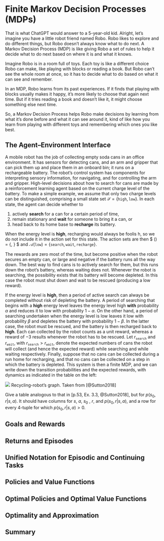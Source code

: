 # Finite Markov Decision Processes (MDPs)

That is what ChatGPT would answer to a 5-year-old kid. Alright, let's imagine
you have a little robot friend named Robo. Robo likes to explore and do
different things, but Robo doesn't always know what to do next. A Markov
Decision Process (MDP) is like giving Robo a set of rules to help it decide what
to do next based on where it is and what it knows.

Imagine Robo is in a room full of toys. Each toy is like a different choice Robo
can make, like playing with blocks or reading a book. But Robo can't see the
whole room at once, so it has to decide what to do based on what it can see and
remember.

In an MDP, Robo learns from its past experiences. If it finds that playing with
blocks usually makes it happy, it's more likely to choose that again next time.
But if it tries reading a book and doesn't like it, it might choose something
else next time.

So, a Markov Decision Process helps Robo make decisions by learning from what
it's done before and what it can see around it, kind of like how you learn from
playing with different toys and remembering which ones you like best.

## The Agent–Environment Interface

::: {#exm-roboClean}
A mobile robot has the job of collecting empty soda cans in an office
environment. It has sensors for detecting cans, and an arm and gripper that can
pick them up and place them in an onboard bin; it runs on a rechargeable
battery. The robot’s control system has components for interpreting sensory
information, for navigating, and for controlling the arm and gripper. High-level
decisions about how to search for cans are made by a reinforcement learning
agent based on the current charge level of the battery. To make a simple
example, we assume that only two charge levels can be distinguished, comprising
a small state set $\mathcal{S} = \{\texttt{high}, \texttt{low} \}$. In each
state, the agent can decide whether to

1.  actively **search** for a can for a certain period of time,
2.  remain stationary and **wait** for someone to bring it a can, or
3.  head back to its home base to **recharge** its battery.

When the energy level is **high**, recharging would always be foolis h, so we do
not include it in the action set for this state. The action sets are then \$
\mathcal{A}(\texttt{high}) = {\texttt{search}, \texttt{wait}} \$ and
$\mathcal{A}(\texttt{low}) = \{\texttt{search}, \texttt{wait}, \texttt{recharge}\}$.

The rewards are zero most of the time, but become positive when the robot
secures an empty can, or large and negative if the battery runs all the way
down. The best way to find cans is to actively search for them, but this runs
down the robot’s battery, whereas waiting does not. Whenever the robot is
searching, the possibility exists that its battery will become depleted. In this
case the robot must shut down and wait to be rescued (producing a low reward).

If the energy level is **high**, then a period of active search can always be
completed without risk of depleting the battery. A period of searching that
begins with a **high** energy level leaves the energy level high **with**
probability $\alpha$ and reduces it to low with probability $1 - \alpha$. On the
other hand, a period of searching undertaken when the energy level is low leaves
it low with probability $\beta$ and depletes the battery with probability
$1 - \beta$. In the latter case, the robot must be rescued, and the battery is
then recharged back to **high**. Each can collected by the robot counts as a
unit reward, whereas a reward of $-3$ results whenever the robot has to be
rescued. Let $r_{\texttt{search}}$ and $r_{\texttt{wait}}$, with
$r_{\texttt{search}} > r_{\texttt{wait}}$, denote the expected numbers of cans
the robot will collect (and hence the expected reward) while searching and while
waiting respectively. Finally, suppose that no cans can be collected during a
run home for recharging, and that no cans can be collected on a step in which
the battery is depleted. This system is then a finite MDP, and we can write down
the transition probabilities and the expected rewards, with dynamics as
indicated in the table on the left:

::: {#fig-robot-diagram fig-env="figure*"}
![](../assets/ch_03/recycling_robot_diagram.png) Recycling-robot's graph. Taken
from [@Sutton2018]
:::
:::

::: {#exr-001}
Give a table analogous to that in [p.53, Ex. 3.3, @Sutton2018], but for
$p(s_0 , r |s, a)$. It should have columns for $s$, $a$, $s_0$ , $r$, and
$p(s_0 , r |s, a)$, and a row for every 4-tuple for which
$p(s_0 , r |s, a) > 0$.
:::

## Goals and Rewards

## Returns and Episodes

## Unified Notation for Episodic and Continuing Tasks

## Policies and Value Functions

## Optimal Policies and Optimal Value Functions

## Optimality and Approximation

## Summary
